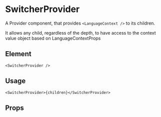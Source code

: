 

<Meta title="Components/SwitcherProvider" />

# SwitcherProvider

A Provider component, that provides `<LanguageContext />` to its children.

It allows any child, regardless of the depth, to have access to the context value object based on LanguageContextProps

## Element

```tsx
<SwitcherProvider />
```

## Usage

```tsx
<SwitcherProvider>{children}</SwitcherProvider>
```

## Props

<Props of={SwitcherProvider} />
